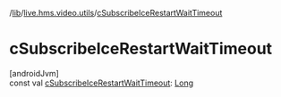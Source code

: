 /[lib](/api-reference/android/v2/home/content)/[live.hms.video.utils](index)/[cSubscribeIceRestartWaitTimeout](c-subscribe-ice-restart-wait-timeout)

# cSubscribeIceRestartWaitTimeout

[androidJvm]\
const val [cSubscribeIceRestartWaitTimeout](c-subscribe-ice-restart-wait-timeout): [Long](https://kotlinlang.org/api/latest/jvm/stdlib/kotlin/-long/index.html)

